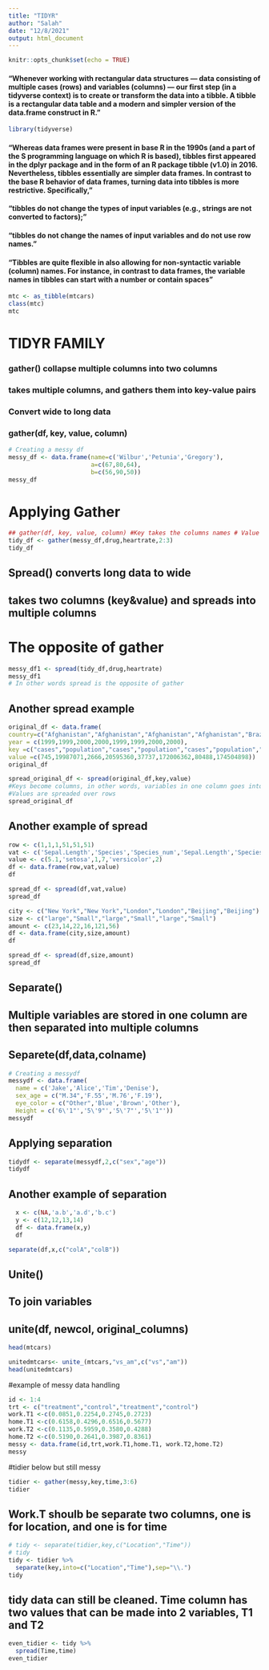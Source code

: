 ```yaml
---
title: "TIDYR"
author: "Salah"
date: "12/8/2021"
output: html_document
---
```

```r
knitr::opts_chunk$set(echo = TRUE)
```

#### "Whenever working with rectangular data structures — data consisting of multiple cases (rows) and variables (columns) — our first step (in a tidyverse context) is to create or transform the data into a tibble. A tibble is a rectangular data table and a modern and simpler version of the data.frame construct in R."

```r
library(tidyverse)
```

#### "Whereas data frames were present in base R in the 1990s (and a part of the S programming language on which R is based), tibbles first appeared in the dplyr package and in the form of an R package tibble (v1.0) in 2016. Nevertheless, tibbles essentially are simpler data frames. In contrast to the base R behavior of data frames, turning data into tibbles is more restrictive. Specifically,"
#### "tibbles do not change the types of input variables (e.g., strings are not converted to factors);"
#### "tibbles do not change the names of input variables and do not use row names."
#### "Tibbles are quite flexible in also allowing for non-syntactic variable (column) names. For instance, in contrast to data frames, the variable names in tibbles can start with a number or contain spaces"


```r
mtc <- as_tibble(mtcars)
class(mtc)
mtc
```

# TIDYR FAMILY 

### gather() collapse multiple columns into two columns
### takes multiple columns, and gathers them into key-value pairs
### Convert wide to long data
### gather(df, key, value, column)

```r
# Creating a messy df
messy_df <- data.frame(name=c('Wilbur','Petunia','Gregory'),
                       a=c(67,80,64),
                       b=c(56,90,50))
messy_df
```
# Applying Gather
```r
## gather(df, key, value, column) #Key takes the columns names # Value take the numbers in rows 
tidy_df <- gather(messy_df,drug,heartrate,2:3)
tidy_df
```
## Spread() converts long data to wide
## takes two columns (key&value) and spreads into multiple columns
# The opposite of gather

```r
messy_df1 <- spread(tidy_df,drug,heartrate)
messy_df1
# In other words spread is the opposite of gather
```

## Another spread example 

```r
original_df <- data.frame(
country=c("Afghanistan","Afghanistan","Afghanistan","Afghanistan","Brazil","Brazil","Brazil","Brazil"),
year = c(1999,1999,2000,2000,1999,1999,2000,2000),
key =c("cases","population","cases","population","cases","population","cases","population"),
value =c(745,19987071,2666,20595360,37737,172006362,80488,174504898))
original_df

```

```r
spread_original_df <- spread(original_df,key,value)
#Keys become columns, in other words, variables in one column goes into columns
#Values are spreaded over rows
spread_original_df
```

## Another example of spread
```r
row <- c(1,1,1,51,51,51)
vat <- c('Sepal.Length','Species','Species_num','Sepal.Length','Species','Species_num')
value <- c(5.1,'setosa',1,7,'versicolor',2)
df <- data.frame(row,vat,value)
df
```
```r
spread_df <- spread(df,vat,value)
spread_df
```

```r
city <- c("New York","New York","London","London","Beijing","Beijing")
size <- c("large","Small","large","Small","large","Small")
amount <- c(23,14,22,16,121,56)
df <- data.frame(city,size,amount)
df
```

```r
spread_df <- spread(df,size,amount)
spread_df
```

## Separate()
## Multiple variables are stored in one column are then separated into multiple columns
## Separete(df,data,colname)

```r
# Creating a messydf
messydf <- data.frame(
  name = c('Jake','Alice','Tim','Denise'),
  sex_age = c("M.34",'F.55','M.76','F.19'),
  eye_color = c("Other",'Blue','Brown','Other'),
  Height = c('6\'1"','5\'9"','5\'7"','5\'1"'))
messydf
```

## Applying separation

```r
tidydf <- separate(messydf,2,c("sex","age"))
tidydf
```

## Another example of separation

```r
  x <- c(NA,'a.b','a.d','b.c')
  y <- c(12,12,13,14)
  df <- data.frame(x,y)
  df
```

```r
separate(df,x,c("colA","colB"))
```

## Unite()
## To join variables
## unite(df, newcol, original_columns)
```r
head(mtcars)
```

```r
unitedmtcars<- unite_(mtcars,"vs_am",c("vs","am"))
head(unitedmtcars)
```

#example of messy data handling

```r
id <- 1:4
trt <- c("treatment","control","treatment","control")
work.T1 <-c(0.0851,0.2254,0.2745,0.2723)
home.T1 <-c(0.6158,0.4296,0.6516,0.5677)
work.T2 <-c(0.1135,0.5959,0.3580,0.4288)
home.T2 <-c(0.5190,0.2641,0.3987,0.8361)
messy <- data.frame(id,trt,work.T1,home.T1, work.T2,home.T2)
messy
```

#tidier below but still messy

```r
tidier <- gather(messy,key,time,3:6)
tidier
```
## Work.T shoulb be separate two columns, one is for location, and one is for time

```r
# tidy <- separate(tidier,key,c("Location","Time"))
# tidy
tidy <- tidier %>%
  separate(key,into=c("Location","Time"),sep="\\.")
tidy
```

## tidy data can still be cleaned. Time column has two values that can be made into 2 variables, T1 and T2

```r
even_tidier <- tidy %>%
  spread(Time,time)
even_tidier
```


